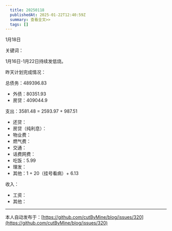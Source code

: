 ```yaml
---
  title: 20250118
  publishedAt: 2025-01-22T12:40:59Z
  summary: 查看全文>>
  tags: []
---
```


1月18日 

关键词：

1月16日-1月22日持续发低烧。

昨天计划完成情况：

总债务：489396.83
- 外债：80351.93
- 房贷：409044.9

支出：3581.48 = 2593.97 + 987.51
- 还贷：
- 房贷（纯利息）：
- 物业费：
- 燃气费：
- 交通：
- 话费网费：
- 吃饭：5.99
- 理发：
- 其他：1 + 20（挂号看病）+ 6.13

收入：
- 工资：
- 其他：


---
本人自动发布于：[https://github.com/cutByMine/blog/issues/320](https://github.com/cutByMine/blog/issues/320)
